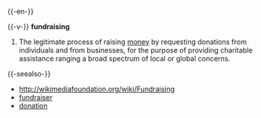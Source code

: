 {{-en-}}

{{-v-}}
'''fundraising'''
#The legitimate process of raising [[money]] by requesting donations from individuals and from businesses, for the purpose of providing charitable assistance ranging a broad spectrum of local or global concerns.

{{-seealso-}}
*[http://wikimediafoundation.org/wiki/Fundraising http://wikimediafoundation.org/wiki/Fundraising]
*[[fundraiser]]
*[[donation]]
{{pedialite}}